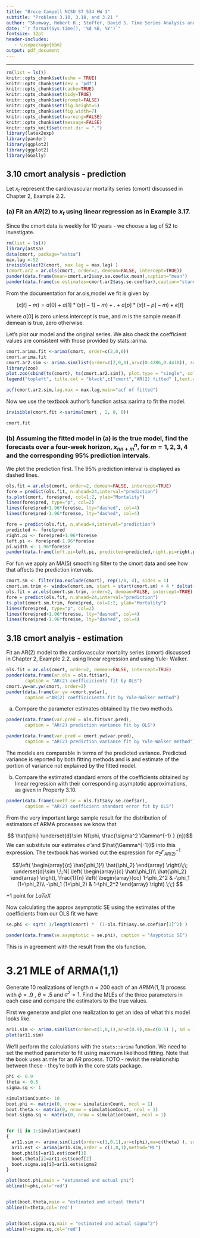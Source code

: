 ```yaml
---
title: "Bruce Campell NCSU ST 534 HW 3"
subtitle: "Problems 3.10, 3.18, and 3.21 "
author: "Shumway, Robert H.; Stoffer, David S. Time Series Analysis and Its Applications: With R Examples (Springer Texts in Statistics)"
date: "`r format(Sys.time(), '%d %B, %Y')`"
fontsize: 12pt
header-includes:
   - \usepackage{bbm}
output: pdf_document
---
```


---
```r
rm(list = ls())
knitr::opts_chunk$set(echo = TRUE)
knitr::opts_chunk$set(dev = 'pdf')
knitr::opts_chunk$set(cache=TRUE)
knitr::opts_chunk$set(tidy=TRUE)
knitr::opts_chunk$set(prompt=FALSE)
knitr::opts_chunk$set(fig.height=5)
knitr::opts_chunk$set(fig.width=7)
knitr::opts_chunk$set(warning=FALSE)
knitr::opts_chunk$set(message=FALSE)
knitr::opts_knit$set(root.dir = ".")
library(latex2exp)   
library(pander)
library(ggplot2)
library(ggplot2)
library(GGally)
```

## 3.10 cmort analysis - prediction

Let $x_t$ represent the cardiovascular mortality series (cmort) discussed in Chapter 2, Example 2.2. 

### (a) Fit an $AR(2)$ to $x_t$ using linear regression as in Example 3.17. 

Since the cmort data is weekly for 10 years - we choose a lag of 52 to investigate. 

```r
rm(list = ls())
library(astsa)
data(cmort, package="astsa")
max.lag <-52 
invisible(acf2(cmort, max.lag = max.lag) ) 
(cmort.ar2 = ar.ols(cmort, order=2, demean=FALSE, intercept=TRUE)) 
pander(data.frame(mean=cmort.ar2$asy.se.coef$x.mean),caption="mean")
pander(data.frame(se.estimates=cmort.ar2$asy.se.coef$ar),caption="standard errors of the estimates")
```

From the documentation for ar.ols,model we fit is given by 

$$(x[t] - m) = a[0] + a[1]*(x[t-1] - m) + . + a[p]*(x[t-p] - m) + e[t]$$ 

where $a[0]$ is zero unless intercept is true, and $m$ is the sample mean if demean is true, zero otherwise.

Let's plot our model and the original series.  We also check the coefficient values are consistent with those provided by stats::arima. 

```r
cmort.arima.fit <-arima(cmort, order=c(2,0,0))
cmort.arima.fit
cmort.ar2.sim <- arima.sim(list(order=c(2,0,0),ar=c(0.4286,0.4418)), sd = sqrt(32.32),n.start=52*5,n=500) + mean(cmort)
library(zoo)
plot.zoo(cbind(ts(cmort), ts(cmort.ar2.sim)), plot.type = "single", col = c("red", "blue"))
legend("topleft", title.col = "black",c("cmort","AR(2) fitted" ),text.col =c("blue","red"),text.font = 1, cex = 1)

acf(cmort.ar2.sim,lag.max = max.lag,main="acf of fitted")
```

Now we use the textbook author's function astsa::sarima to fit the model.

```r
invisible(cmort.fit <-sarima(cmort , 2, 0, 0))

cmort.fit
```


### (b) Assuming the fitted model in (a) is the true model, find the forecasts over a four-week horizon, $x^n_{n n+m}$, for $m = 1, 2, 3, 4$ and the corresponding 95% prediction intervals.

We plot the prediction first.  The 95% prediction interval is displayed as dashed lines.

```r
ols.fit = ar.ols(cmort, order=2, demean=FALSE, intercept=TRUE) 
fore = predict(ols.fit, n.ahead=24,interval="prediction") 
ts.plot(cmort, fore$pred, col=1:2, ylab="Mortality") 
lines(fore$pred, type="p", col=2) 
lines(fore$pred+1.96*fore$se, lty="dashed", col=4) 
lines(fore$pred-1.96*fore$se, lty="dashed", col=4)
```

```r
fore = predict(ols.fit, n.ahead=4,interval="prediction") 
predicted <- fore$pred
right.pi <- fore$pred+1.96*fore$se
left.pi <- fore$pred-1.96*fore$se
pi.width <- 1.96*fore$se
pander(data.frame(left.pi=left.pi, predicted=predicted,right.pi=right.pi, pi.width=pi.width),caption="Predicted with limits of prediction interval.")
```

For fun we apply an MA(5) smoothing filter to the cmort data and see how that affects the prediction intervals.


```r
cmort.sm <- filter(na.exclude(cmort), rep(1/4, 4), sides = 1)
cmort.sm.trim <- window(cmort.sm, start = start(cmort.sm) + 4 * deltat(cmort.sm)) 
ols.fit = ar.ols(cmort.sm.trim, order=2, demean=FALSE, intercept=TRUE) 
fore = predict(ols.fit, n.ahead=24,interval="prediction") 
ts.plot(cmort.sm.trim, fore$pred, col=1:2, ylab="Mortality") 
lines(fore$pred, type="p", col=2) 
lines(fore$pred+1.96*fore$se, lty="dashed", col=4) 
lines(fore$pred-1.96*fore$se, lty="dashed", col=4)
```


## 3.18 cmort analyis - estimation

Fit an AR(2) model to the cardiovascular mortality series (cmort) discussed in Chapter 2, Example 2.2. using linear regression and using Yule- Walker. 

```r
ols.fit = ar.ols(cmort, order=2, demean=FALSE, intercept=TRUE)
pander(data.frame(ar.ols = ols.fit$ar),
       caption = "AR(2) coefficicients fit by OLS")
cmort.yw=ar.yw(cmort, order=2)
pander(data.frame(ar.yw =cmort.yw$ar), 
       caption ="AR(2) coefficicients fit by Yule-Walker method")
```

(a) Compare the parameter estimates obtained by the two methods. 

```r
pander(data.frame(var.pred = ols.fit$var.pred),
       caption = "AR(2) prediction variance fit by OLS")

pander(data.frame(var.pred = cmort.yw$var.pred),
       caption = "AR(2) prediction variance fit by Yule-Walker method")
```

The models are comparable in terms of the predicted variance.  Predicted variance is reported by both fitting methods and is and estimate of the portion of variance not explained by the fitted model. 

(b) Compare the estimated standard errors of the coefficients obtained by linear regression with their corresponding asymptotic approximations, as given in Property 3.10.

```r
pander(data.frame(coeff.se = ols.fit$asy.se.coef$ar),
       caption = "AR(2) coefficient standard error fit by OLS")

```

From the very important large sample result for the distribution of estimators of ARMA processes we know that 

$$ \hat{\phi} \underset{d}\sim  N(\phi, \frac{\sigma^2 \Gamma^{-1} } {n})$$
We can substitute our estimates $\hat{\sigma}$ and $\hat{\Gamma^{-1}}$ into this expression.  The textbook has worked out the expression for $\sigma_2 \Gamma^{-1}_{AR(2)}$

$$\left(
\begin{array}{c}
\hat{\phi_1}\\
\hat{\phi_2}
\end{array}
\right)\;\;
\underset{d}\sim  \;\;N(
\left(
\begin{array}{c}
\hat{\phi_1}\\
\hat{\phi_2}
\end{array}
\right), \frac{1}{n}
\left(
\begin{array}{cc}
1-\phi_2^2 & -\phi_1 (1+\phi_2)\\
-\phi_1 (1+\phi_2) & 1-\phi_2^2
\end{array}
\right) \;\;)
$$

+1 point for $LaTeX$ 

Now calculating the approx asymptotic SE using the estimates of the coefficients from our OLS fit we have 

```r

se.phi <- sqrt( 1/length(cmort) *  (1-ols.fit$asy.se.coef$ar[1]^2) )

pander(data.frame(se.asymptotic = se.phi), caption = "Asyptotic SE")
```
This is in agreement with the result from the ols function. 

# 3.21 MLE of ARMA(1,1)

Generate $10$ realizations of length $n = 200$ each of an $ARMA(1,1)$ process with $\phi = .9$ , $\theta = .5$ and $\sigma^2 = 1$. Find the MLEs of the three parameters in each case and compare the estimators to the true values.

First we generate and plot one realization to get an idea of what this model looks like. 

```r
ar11.sim <- arima.sim(list(order=c(1,0,1),ar=c(0.9),ma=c(0.5) ), sd = 1,n.start=200,n=200)
plot(ar11.sim)
```

We'll perform the calculations with the ```stats::arima``` function.  We need to set the method parameter to fit using maximum likelihood fitting.  Note that the book uses ar.mle for an AR process.  TOTO - revisit the relationship between these - they're both in the core stats package. 


```r
phi <- 0.9
theta <- 0.5
sigma.sq <- 1

simulationCount<- 10
boot.phi <- matrix(0, nrow = simulationCount, ncol = 1)
boot.theta <- matrix(0, nrow = simulationCount, ncol = 1)
boot.sigma.sq <- matrix(0, nrow = simulationCount, ncol = 1)


for (i in 1:simulationCount)
{
  ar11.sim <- arima.sim(list(order=c(1,0,1),ar=c(phi),ma=c(theta) ), sd = sigma.sq,n.start=200,n=200)
  ar11.est <- arima(ar11.sim,order = c(1,0,1),method="ML")
  boot.phi[i]=ar11.est$coef[1]
  boot.theta[i]=ar11.est$coef[2]
  boot.sigma.sq[i]=ar11.est$sigma2
} 

plot(boot.phi,main = "estimated and actual phi")
abline(h=phi,col='red')


plot(boot.theta,main = "estimated and actual theta")
abline(h=theta,col='red')


plot(boot.sigma.sq,main = "estimated and actual sigma^2")
abline(h=sigma.sq,col='red')

```









